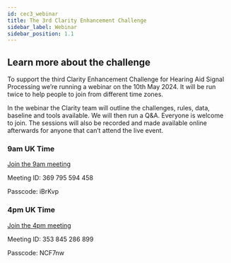 ```yaml
---
id: cec3_webinar
title: The 3rd Clarity Enhancement Challenge
sidebar_label: Webinar
sidebar_position: 1.1
---
```


## Learn more about the challenge

To support the third Clarity Enhancement Challenge for Hearing Aid Signal Processing we’re running a webinar on the 10th May 2024. It will be run twice to help people to join from different time zones.

In the webinar the Clarity team will outline the challenges, rules, data, baseline and tools available. We will then run a Q&A. Everyone is welcome to join. The sessions will also be recorded and made available online afterwards for anyone that can’t attend the live event.

### 9am UK Time
[Join the 9am meeting]( https://teams.microsoft.com/l/meetup-join/19%3ameeting_NmI4ZmZjM2QtYWU3My00ZjlhLWEzZTEtOWNhNWU4NzVmNGNm%40thread.v2/0?context=%7b%22Tid%22%3a%2265b52940-f4b6-41bd-833d-3033ecbcf6e1%22%2c%22Oid%22%3a%2269e1e21a-e41d-42a2-a013-2e08b1a84328%22%7d)

Meeting ID: 369 795 594 458

Passcode: iBrKvp

### 4pm UK Time
[Join the 4pm  meeting](https://teams.microsoft.com/l/meetup-join/19%3ameeting_NTEyMGM3MmQtYTA5Yi00NjdlLTg3YjEtM2M2ZjQ4ZTc2ZjMx%40thread.v2/0?context=%7b%22Tid%22%3a%2265b52940-f4b6-41bd-833d-3033ecbcf6e1%22%2c%22Oid%22%3a%2269e1e21a-e41d-42a2-a013-2e08b1a84328%22%7d)

Meeting ID: 353 845 286 899

Passcode: NCF7nw

